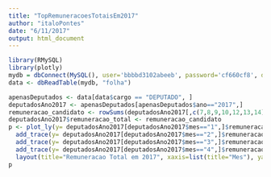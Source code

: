 ```yaml
---
title: "TopRemuneracoesTotaisEm2017"
author: "italoPontes"
date: "6/11/2017"
output: html_document
---
```



```r
library(RMySQL)
library(plotly)
mydb = dbConnect(MySQL(), user='bbbbd3102abeeb', password='cf660cf8', dbname='heroku_2767f33366f77cb', host='us-cdbr-iron-east-03.cleardb.net')
data <- dbReadTable(mydb, "folha")

apenasDeputados <- data[data$cargo == "DEPUTADO", ]
deputadosAno2017 <- apenasDeputados[apenasDeputados$ano=="2017",]
remuneracao_candidato <- rowSums(deputadosAno2017[,c(7,8,9,10,12,13,14)])-deputadosAno2017$descontos
deputadosAno2017$remuneracao_total <- remuneracao_candidato
p <- plot_ly(y= deputadosAno2017[deputadosAno2017$mes=="1",]$remuneracao_total, type="box", name="Janeiro") %>%
  add_trace(y= deputadosAno2017[deputadosAno2017$mes=="2",]$remuneracao_total, name="Fevereiro") %>%
  add_trace(y= deputadosAno2017[deputadosAno2017$mes=="3",]$remuneracao_total, name="Marco") %>%
  add_trace(y= deputadosAno2017[deputadosAno2017$mes=="4",]$remuneracao_total, name="Abril") %>%
  layout(title="Remuneracao Total em 2017", xaxis=list(title="Mes"), yaxis=list(title="Valor Recebido"))
p
```

